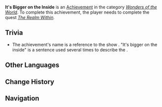{{Achievement Infobox
|title        = 
|id           = 84014
|order id     = 4015
|category     = Wonders of the World
|description  = Clean [[Madame Ping]]'s teapot.
|requirements = Complete ''[[The Realm Within]].''
|primogems    = 5
|tracking     = 
|hidden       = 1
|quest        = Farewell, Archaic Lord
|type         = Quest
}}
'''It's Bigger on the Inside''' is an [[Achievement]] in the category ''[[Wonders of the World]]''. To complete this achievement, the player needs to complete the quest ''[[The Realm Within]].''

==Trivia==
* The achievement's name is a reference to the show {{w|Doctor Who}}. "It's bigger on the inside" is a sentence used several times to describe the {{w|TARDIS}}.
<!--
==Video Guides==
{{EVT
|video1   = 
|caption1 = 
}}
-->
==Other Languages==
{{Other Languages
|en      = It's Bigger on the Inside
|zhs     = 派蒙都进不去吧？
|zhs_rm  = Pàiméng Dōu Jìnbuqù ba?
|zht     = 派蒙都進不去吧？
|zht_rm  = Pàiméng Dōu Jìnbuqù ba?
|zh_tl   = Even Paimon Probably Can't Get In?
|ja      = パイモンも入れないだろ？
|ja_rm   = Paimon mo Hairenai daro?
|ja_tl   = Even Paimon Probably Can't Get In?
|ko      = 페이몬도 못 들어가겠지?
|ko_rm   = Pe'imondo Mot Deureogagetjji?
|ko_tl   = Maybe Paimon also can't get inside?
|es      = Es más grande por dentro
|es_tl   = It's Bigger on the Inside
|fr      = C'est plus grand à l'intérieur !
|fr_tl   = It's Bigger on the Inside!
|ru      = Сюда даже Паймон не влезет
|ru_tl   = 
|th      = Paimon ก็เข้าไปไม่ได้สินะ?
|th_rm   = 
|th_tl   = 
|vi      = Đến cả Paimon cũng không vào được à?
|vi_tl   = 
|de      = Da passt Paimon nicht rein!
|de_tl   = Paimon Will Not Fit In There!
|id      = Paimon Saja Tidak Bisa Masuk
|id_tl   = Only Paimon can't Get in
|pt      = É maior por dentro
|pt_tl   = 
}}

==Change History==
{{Change History|1.0}}
<!--
==References==
{{Reflist}}
-->
==Navigation==
{{Achievement Navbox|Wonders of the World|Quest}}